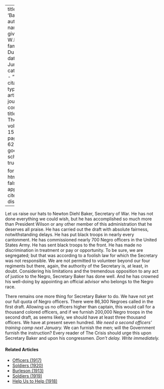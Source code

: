 
---
title: 'Baker'
author:
  - name:
      given: W.E.B.
      family: Du Bois
date: Jun. 1917
categories: 
  - ""
citation: 
  type: article-journal
  container-title: The Crisis
  volume: 15
  issue: 2
  page: 61-62
google-scholar: true

format:
  html:
    toc: false
    appendix-cite-as: display
---



Let us raise our hats to Newton Diehl Baker, Secretary of War. He has not done everything we could wish, but he has accomplished so much more than President Wilson or any other member of this administration that he deserves all praise. He has carried out the draft with absolute fairness, notwithstanding delays. He has put black troops in nearly every cantonment. He has commissioned nearly 700 Negro officers in the United States Army. He has sent black troops to the front. He has made no discrimination in treatment or pay or opportunity. To be sure, we are segregated; but that was according to a foolish law for which the Secretary was not responsible. We are not permitted to volunteer beyond our four regiments but there, again, the authority of the Secretary is, at least, in doubt. Considering his limitations and the tremendous opposition to any act of justice to the Negro, Secretary Baker has done well. And he has crowned his well-doing by appointing an official advisor who belongs to the Negro race.

There remains one more thing for Secretary Baker to do. We have not yet our full quota of Negro officers. There were 86,300 Negroes called in the first draft. Allowing us no officers higher than captain, this would call for a thousand colored officers, and if we furnish 200,000 Negro troops in the second draft, as seems likely, we should have at least three thousand officers. We have at present seven hundred. *We need a second officers' training camp next January.* We can furnish the men; will the Government furnish the instruction? Every reader of <span class="crisis-title">The Crisis</span> should urge this upon Secretary Baker and upon his congressmen. *Don't delay. Write immediately.*

<!-- Similar articles start here -->
<div  class="clear-wrap"></div>

#### Related Articles

* [Officers (1917)](/Volumes/14/02/officers.html)
* [Soldiers (1920)](/Volumes/20/03/soldiers.html)
* [Burleson (1913)](/Volumes/06/04/burleson.html)
* [Soldiers (1919)](/Volumes/17/01/soldiers.html)
* [Help Us to Help (1918)](/Volumes/16/04/help_us.html)

<!-- Similar articles end here -->